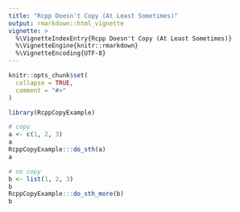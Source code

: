 ```yaml
---
title: "Rcpp Doesn't Copy (At Least Sometimes)"
output: rmarkdown::html_vignette
vignette: >
  %\VignetteIndexEntry{Rcpp Doesn't Copy (At Least Sometimes)}
  %\VignetteEngine{knitr::rmarkdown}
  %\VignetteEncoding{UTF-8}
---
```


```r
knitr::opts_chunk$set(
  collapse = TRUE,
  comment = "#>"
)
```

```r
library(RcppCopyExample)
```


```r
# copy
a <- c(1, 2, 3)
a
RcppCopyExample:::do_sth(a)
a

# no copy
b <- list(1, 2, 3)
b
RcppCopyExample:::do_sth_more(b)
b
```